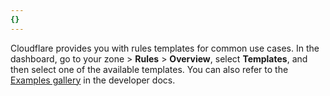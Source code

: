 ```yaml
---
{}
---
```


Cloudflare provides you with rules templates for common use cases. In the dashboard, go to your zone > **Rules** > **Overview**, select **Templates**, and then select one of the available templates. You can also refer to the [Examples gallery](/rules/examples/) in the developer docs.
